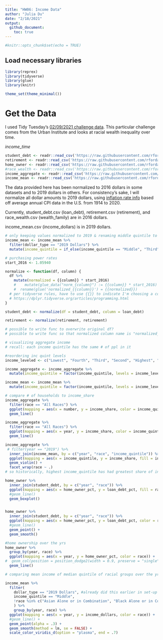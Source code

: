 ```yaml
---
title: "HW06: Income Data"
author: "Julia Du"
date: "2/18/2021"
output: 
  github_document:
    toc: true
---
```


```r
#knitr::opts_chunk$set(echo = TRUE)

```

## Load necessary libraries

```r
library(reprex)
library(tidyverse)
library(glue)
library(knitr)

theme_set(theme_minimal())
```

# Get the Data
I used Tidy Tuesday's [02/09/2021 challenge data](https://github.com/rfordatascience/tidytuesday/tree/master/data/2021/2021-02-09). This particular challenge comes from the Urban Institute and looks at racial wealth inequality over time.

*income_time*

```r
student_debt <- readr::read_csv('https://raw.githubusercontent.com/rfordatascience/tidytuesday/master/data/2021/2021-02-09/student_debt.csv')
retirement <- readr::read_csv('https://raw.githubusercontent.com/rfordatascience/tidytuesday/master/data/2021/2021-02-09/retirement.csv')
home_owner <- readr::read_csv('https://raw.githubusercontent.com/rfordatascience/tidytuesday/master/data/2021/2021-02-09/home_owner.csv')
#race_wealth <- readr::read_csv('https://raw.githubusercontent.com/rfordatascience/tidytuesday/master/data/2021/2021-02-09/race_wealth.csv')
income_aggregate <- readr::read_csv('https://raw.githubusercontent.com/rfordatascience/tidytuesday/master/data/2021/2021-02-09/income_aggregate.csv')
income_mean <- readr::read_csv('https://raw.githubusercontent.com/rfordatascience/tidytuesday/master/data/2021/2021-02-09/income_mean.csv')

```

The data provided here has been normalized to 2016 dollars in some datasets and to 2019 dollars in others. For consistency's sake, I will normalize all dollar amounts to 2019 dollars, using [inflation rate info](https://www.calculator.net/inflation-calculator.html?cstartingamount1=1&cinyear1=2016&coutyear1=2019&calctype=1&x=83&y=13) based off average annual CPI data in the U.S. from 1914 to 2020.

Currently, student_debt.csv (loan_debt), retirement.csv (retirement), and race_wealth.csv (wealth_family) are in 2016 dollars. 

income_mean.csv (income_dollars) is in 2019 dollars.


```r
# only keeping values normalized to 2019 & renaming middle quintile to "Third" for future df joining 
income_mean <- income_mean %>%
  filter(dollar_type == "2019 Dollars") %>%
  mutate(income_quintile = if_else(income_quintile == "Middle", "Third", income_quintile))

# purchasing power rates
start_2016 <- 1.05940

normalize <- function(df, column) {
  df %>%
    mutate(normalized = {{column}} * start_2016)
    #    mutate(glue_data("norm_{column}") := {{column}} * start_2016) 
    #  rename(glue('normalized_{{column}}') = {{normalized}})
  # per tidyverse rules, have to use {{}} to indicate I'm choosing a column 
  # https://dplyr.tidyverse.org/articles/programming.html 
}

student_debt <- normalize(df = student_debt, column = loan_debt)

retirement <- normalize(retirement, retirement)

# possible to write func to overwrite original df?
# possible to write func so that normalized column name is "normalized_column"
```

```r
# visualizing aggregate income
# recall: each income quintile has the same # of ppl in it

#reordering inc quint levels
income_leveled <- c("Lowest", "Fourth", "Third", "Second", "Highest", "Top 5%")

income_aggregate <- income_aggregate %>%
  mutate(income_quintile = factor(income_quintile, levels = income_leveled)) 

income_mean <- income_mean %>%
  mutate(income_quintile = factor(income_quintile, levels = income_leveled))

# compare # of households to income_share
income_aggregate %>%
  filter(race == "All Races") %>%
  ggplot(mapping = aes(x = number, y = income_share, color = income_quintile, group = income_quintile)) +
  geom_line()

income_aggregate %>%
  filter(race == "All Races") %>%
  ggplot(mapping = aes(x = year, y = income_share, color = income_quintile, group = income_quintile)) +
  geom_line()

income_aggregate %>%
 # filter(year == "2019") %>%
  inner_join(income_mean, by = c("year", "race", "income_quintile")) %>% 
  ggplot(mapping = aes(x = income_quintile, y = income_share, fill = income_quintile)) +
  geom_violin() +
  facet_wrap(race ~ .)
# so historically, highest income_quintile has had greatest share of income


```

```r
home_owner %>% 
  inner_join(student_debt, by = c("year", "race")) %>%
  ggplot(mapping = aes(x = home_owner_pct, y = loan_debt_pct, fill = race)) +
  #geom_line()
  geom_boxplot()


home_owner %>% 
  inner_join(student_debt, by = c("year", "race")) %>%
  ggplot(mapping = aes(x = home_owner_pct, y = loan_debt_pct, color = race)) +
  #geom_line()
  geom_point() +
  geom_smooth()

#home ownership over the yrs
home_owner %>%
  group_by(year, race) %>%
  ggplot(mapping = aes(x = year, y = home_owner_pct, color = race)) +
#  geom_col(position = position_dodge2(width = 0.9, preserve = "single"))
  geom_line()
```



```r
# comparing mean income of median quintile of racial groups over the yrs

income_mean %>%
  filter(
    dollar_type == "2019 Dollars", #already did this earlier in set-up
    income_quintile == "Middle",
    !race %in% c("Asian Alone or in Combination", "Black Alone or in Combination", "White Alone")
    ) %>%
    group_by(year, race) %>%
  ggplot(mapping = aes(x = year, y = income_dollars, color = race)) +
  #geom_line() +
  geom_point(alpha = .3) + 
  geom_smooth(method = lm, se = FALSE) +
  scale_color_viridis_d(option = "plasma", end = .7)
```



```r

```